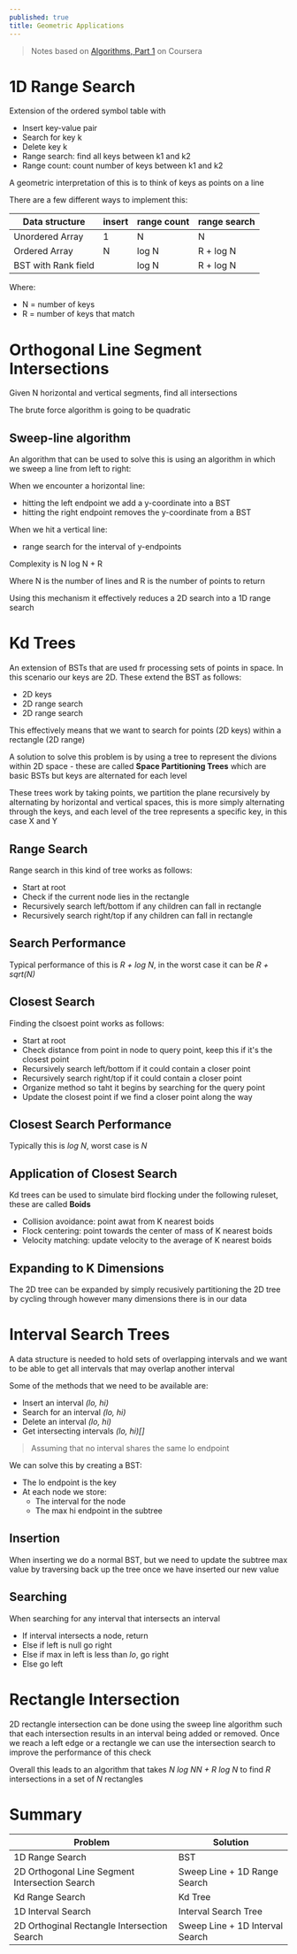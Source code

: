 ```yaml
---
published: true
title: Geometric Applications
---
```



> Notes based on [Algorithms, Part 1](https://www.coursera.org/learn/algorithms-part1/) on Coursera

# 1D Range Search

Extension of the ordered symbol table with

- Insert key-value pair
- Search for key k
- Delete key k
- Range search: find all keys between k1 and k2
- Range count: count number of keys between k1 and k2

A geometric interpretation of this is to think of keys as points on a line

There are a few different ways to implement this:

| Data structure      | insert | range count | range search | 
| ------------------- | ------ | ----------- | -------------|
| Unordered Array     | 1      | N           | N            |
| Ordered Array       | N      | log N       | R + log N    |
| BST with Rank field |        | log N       | R + log N    |

Where:

- N = number of keys
- R = number of keys that match

# Orthogonal Line Segment Intersections

Given N horizontal and vertical segments, find all intersections

The brute force algorithm is going to be quadratic

## Sweep-line algorithm

An algorithm that can be used to solve this is using an algorithm in which we sweep a line from left to right:

When we encounter a horizontal line:

  - hitting the left endpoint we add a y-coordinate into a BST
  - hitting the right endpoint removes the y-coordinate from a BST

When we hit a vertical line:

  - range search for the interval of y-endpoints

Complexity is N log N + R

Where N is the number of lines and R is the number of points to return

Using this mechanism it effectively reduces a 2D search into a 1D range search

# Kd Trees

An extension of BSTs that are used fr processing sets of points in space. In this scenario our keys are 2D. These extend the BST as follows:

- 2D keys
- 2D range search
- 2D range search

This effectively means that we want to search for points (2D keys) within a rectangle (2D range)

A solution to solve this problem is by using a tree to represent the divions within 2D space - these are called **Space Partitioning Trees** which are basic BSTs but keys are alternated for each level

These trees work by taking points, we partition the plane recursively by alternating by horizontal and vertical spaces, this is more simply alternating through the keys, and each level of the tree represents a specific key, in this case X and Y

## Range Search 

Range search in this kind of tree works as follows:

- Start at root
- Check if the current node lies in the rectangle
- Recursively search left/bottom if any children can fall in rectangle
- Recursively search right/top if any children can fall in rectangle

## Search Performance

Typical performance of this is _R + log N_, in the worst case it can be _R + sqrt(N)_

## Closest Search

Finding the clsoest point works as follows:

- Start at root
- Check distance from point in node to query point, keep this if it's the closest point
- Recursively search left/bottom if it could contain a closer point
- Recursively search right/top if it could contain a closer point
- Organize method so taht it begins by searching for the query point
- Update the closest point if we find a closer point along the way

## Closest Search Performance

Typically this is _log N_, worst case is _N_

## Application of Closest Search

Kd trees can be used to simulate bird flocking under the following ruleset, these are called **Boids**

- Collision avoidance: point awat from K nearest boids
- Flock centering: point towards the center of mass of K nearest boids
- Velocity matching: update velocity to the average of K nearest boids

## Expanding to K Dimensions

The 2D tree can be expanded by simply recusively partitioning the 2D tree by cycling through however many dimensions there is in our data

# Interval Search Trees

A data structure is needed to hold sets of overlapping intervals and we want to be able to get all intervals that may overlap another interval

Some of the methods that we need to be available are:

- Insert an interval _(lo, hi)_
- Search for an interval _(lo, hi)_
- Delete an interval _(lo, hi)_
- Get intersecting intervals _(lo, hi)[]_

> Assuming that no interval shares the same lo endpoint

We can solve this by creating a BST:

- The lo endpoint is the key
- At each node we store:
  - The interval for the node
  - The max hi endpoint in the subtree

## Insertion

When inserting we do a normal BST, but we need to update the subtree max value by traversing back up the tree once we have inserted our new value

## Searching

When searching for any interval that intersects an interval

- If interval intersects a node, return
- Else if left is null go right
- Else if max in left is less than _lo_, go right
- Else go left

# Rectangle Intersection

2D rectangle intersection can be done using the sweep line algorithm such that each intersection results in an interval being added or removed. Once we reach a left edge or a rectangle we can use the intersection search to improve the performance of this check

Overall this leads to an algorithm that takes _N log NN + R log N_ to find _R_ intersections in a set of _N_ rectangles

# Summary

| Problem                                        | Solution                        |
| ---------------------------------------------- | ------------------------------- | 
| 1D Range Search                                | BST                             | 
| 2D Orthogonal Line Segment Intersection Search | Sweep Line + 1D Range Search    |
| Kd Range Search                                | Kd Tree                         |
| 1D Interval Search                             | Interval Search Tree            |
| 2D Orthoginal Rectangle Intersection Search    | Sweep Line + 1D Interval Search |

